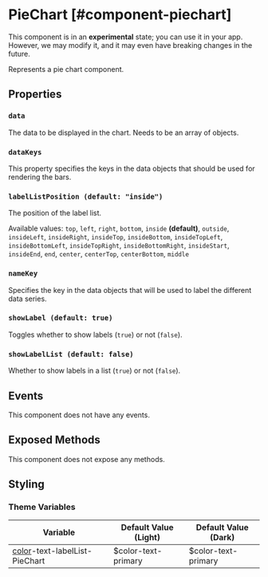 
# PieChart [#component-piechart]

<Callout type="warning" emoji="📔">This component is in an **experimental** state; you can use it in your app. However, we may modify it, and it may even have breaking changes in the future.</Callout>

Represents a pie chart component.

## Properties

### `data`

The data to be displayed in the chart. Needs to be an array of objects.

### `dataKeys`

This property specifies the keys in the data objects that should be used for rendering the bars.

### `labelListPosition (default: "inside")`

The position of the label list.

Available values: `top`, `left`, `right`, `bottom`, `inside` **(default)**, `outside`, `insideLeft`, `insideRight`, `insideTop`, `insideBottom`, `insideTopLeft`, `insideBottomLeft`, `insideTopRight`, `insideBottomRight`, `insideStart`, `insideEnd`, `end`, `center`, `centerTop`, `centerBottom`, `middle`

### `nameKey`

Specifies the key in the data objects that will be used to label the different data series.

### `showLabel (default: true)`

Toggles whether to show labels (`true`) or not (`false`).

### `showLabelList (default: false)`

Whether to show labels in a list (`true`) or not (`false`).

## Events

This component does not have any events.

## Exposed Methods

This component does not expose any methods.

## Styling

### Theme Variables

| Variable | Default Value (Light) | Default Value (Dark) |
| --- | --- | --- |
| [color](../styles-and-themes/common-units/#color)-text-labelList-PieChart | $color-text-primary | $color-text-primary |
